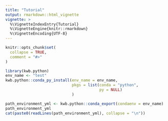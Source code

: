 ```yaml
---
title: "Tutorial"
output: rmarkdown::html_vignette
vignette: >
  %\VignetteIndexEntry{Tutorial}
  %\VignetteEngine{knitr::rmarkdown}
  %\VignetteEncoding{UTF-8}
---
```


```r
knitr::opts_chunk$set(
  collapse = TRUE,
  comment = "#>"
)
```

```r
library(kwb.python)
env_name <- "test"
kwb.python::conda_py_install(env_name = env_name, 
                             pkgs = list(conda = "python",
                                         py = NULL)
                             )

path_environment_yml <- kwb.python::conda_export(condaenv = env_name)
path_environment_yml
cat(paste0(readLines(path_environment_yml), collapse = "\n"))
```

